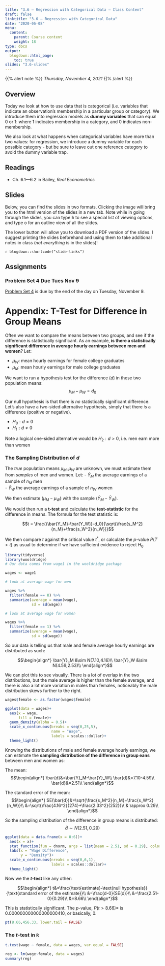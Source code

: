 ```yaml
---
title: "3.6 — Regression with Categorical Data — Class Content"
draft: false
linktitle: "3.6 — Regression with Categorical Data"
date: "2020-06-08"
menu:
  content:
    parent: Course content
    weight: 18
type: docs
output:
  blogdown::html_page:
    toc: true
slides: "3.6-slides"
---
```


{{% alert note %}}
*Thursday, November 4, 2021*
{{% /alert %}}

## <i class="fas fa-info-circle fa-lg"></i> Overview

Today we look at how to use data that is categorical (i.e. variables that indicate an observation's membership in a particular group or category). We introduce them into regression models as **dummy variables** that can equal 0 or 1: where 1 indicates membership in a category, and 0 indicates non-membership.

We also look at what happens when categorical variables have more than two values: for regression, we introduce a dummy variable for each possible category - but be sure to leave out one reference category to avoid the dummy variable trap.

## <i class="fas fa-book-reader fa-lg"></i> Readings

- <i class="fas fa-book"></i> Ch. 6.1—6.2 in Bailey, *Real Econometrics*

## <i class="fas fa-chalkboard-teacher"></i> Slides

Below, you can find the slides in two formats. Clicking the image will bring you to the html version of the slides in a new tab. Note while in going through the slides, you can type <kbd>h</kbd> to see a special list of viewing options, and type <kbd>o</kbd> for an outline view of all the slides.

The lower button will allow you to download a PDF version of the slides. I suggest printing the slides beforehand and using them to take additional notes in class (*not everything* is in the slides)!

`r blogdown::shortcode("slide-links")`

## <i class="fas fa-laptop-code"></i> Assignments

### Problem Set 4 Due Tues Nov 9
[Problem Set 4](/assignments/04-problem-set) is due by the end of the day on Tuesday, November 9.

# Appendix: T-Test for Difference in Group Means

Often we want to compare the means between two groups, and see if the difference is statistically significant. As an example, **is there a statistically significant difference in average hourly earnings between men and women**? Let:

- $\mu_W$: mean hourly earnings for female college graduates
- $\mu_M$: mean hourly earnings for male college graduates

We want to run a hypothesis test for the difference $(d)$ in these two population means: 
$$\mu_M-\mu_W=d_0$$

Our null hypothesis is that there is *no* statistically significant difference. Let's also have a two-sided alternative hypothesis, simply that there *is* a difference (positive or negative). 

- $H_0: d=0$
- $H_1: d \neq 0$

Note a logical one-sided alternative would be $H_2: d > 0$, i.e. men earn more than women

### The Sampling Distribution of $d$

The *true* population means $\mu_M, \mu_W$ are unknown, we must estimate them from *samples* of men and women. Let:
- $\bar{Y}_M$ the average earnings of a sample of $n_M$ men  
- $\bar{Y}_W$ the average earnings of a sample of $n_W$ women 

We then estimate $(\mu_M-\mu_W)$ with the sample $(\bar{Y}_M-\bar{Y}_W)$. 

We would then run a **t-test** and calculate the **test-statistic** for the difference in means. The formula for the test statistic is:

$$t = \frac{(\bar{Y_M}-\bar{Y_W})-d_0}{\sqrt{\frac{s_M^2}{n_M}+\frac{s_W^2}{n_W}}}$$

We then compare $t$ against the critical value $t^*$, or calculate the $p$-value $P(T>t)$ as usual to determine if we have sufficient evidence to reject $H_0$

```r
library(tidyverse)
library(wooldridge)
# Our data comes from wage1 in the wooldridge package

wages <- wage1

# look at average wage for men

wages %>%
  filter(female == 0) %>%
  summarize(average = mean(wage),
            sd = sd(wage))

# look at average wage for women

wages %>%
  filter(female == 1) %>%
  summarize(average = mean(wage),
            sd = sd(wage))

```

So our data is telling us that male and female average hourly earnings are distributed as such:

$$\begin{align*}
\bar{Y}_M &\sim N(7.10,4.16)\\
\bar{Y}_W &\sim N(4.59,2.53)\\
\end{align*}$$

We can plot this to see visually. There is a lot of overlap in the two distributions, but the male average is higher than the female average, and there is also a lot more variation in males than females, noticeably the male distribution skews further to the right. 

```r
wages$female <- as.factor(wages$female)

ggplot(data = wages)+
  aes(x = wage,
      fill = female)+
  geom_density(alpha = 0.5)+
  scale_x_continuous(breaks = seq(0,25,5),
                     name = "Wage",
                     labels = scales::dollar)+
  theme_light()
```

Knowing the distributions of male and female average hourly earnings, we can estimate the **sampling distribution of the difference in group eans** between men and women as: 

The mean: 
$$\begin{align*}
\bar{d}&=\bar{Y}_M-\bar{Y}_W\\
\bar{d}&=7.10-4.59\\
\bar{d}&=2.51\\
\end{align*}$$

The standard error of the mean:
$$\begin{align*}
SE(\bar{d})&=\sqrt{\frac{s_M^2}{n_M}+\frac{s_W^2}{n_W}}\\
&=\sqrt{\frac{4.16^2}{274}+\frac{2.33^2}{252}}\\
& \approx 0.29\\
\end{align*}$$

So the sampling distribution of the difference in group means is distributed:
$$\bar{d} \sim N(2.51,0.29)$$

```r
ggplot(data = data.frame(x = 0:6))+
  aes(x = x)+
  stat_function(fun = dnorm, args = list(mean = 2.51, sd = 0.29), color = "purple")+
  labs(x = "Wage Difference",
       y = "Density")+
  scale_x_continuous(nreaks = seq(0,6,1),
                     labels = scales::dollar)+
  theme_light()
```


Now we the **$t$-test** like any other: 

$$\begin{align*}
t&=\frac{\text{estimate}-\text{null hypothesis}}{\text{standard error of the estimate}}\\
&=\frac{d-0}{SE(d)}\\
&=\frac{2.51-0}{0.29}\\
&=8.66\\
\end{align*}$$

This is statistically significant. The $p$-value, $P(t>8.66)=$ is 0.000000000000000000410, or basically, 0. 


```r
pt(8.66,456.33, lower.tail = FALSE)
```

### The $t$-test in `R`

```r
t.test(wage ~ female, data = wages, var.equal = FALSE)
```

```r
reg <- lm(wage~female, data = wages)
summary(reg)
```